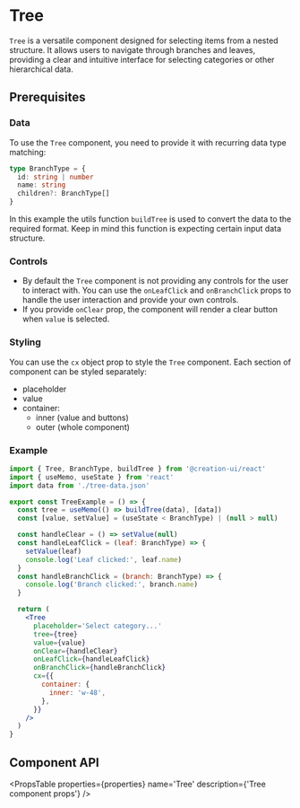 
# Tree

`Tree` is a versatile component designed for selecting items from a nested structure. It allows users to navigate through branches and leaves, providing a clear and intuitive interface for selecting categories or other hierarchical data.

<Container>
  <TreeExample />
</Container>

## Prerequisites

### Data

To use the `Tree` component, you need to provide it with recurring data type matching:

```ts copy
type BranchType = {
  id: string | number
  name: string
  children?: BranchType[]
}
```

In this example the utils function `buildTree` is used to convert the data to the required format. Keep in mind this function is expecting certain input data structure.

### Controls

- By default the `Tree` component is not providing any controls for the user to interact with. You can use the `onLeafClick` and `onBranchClick` props to handle the user interaction and provide your own controls.
- If you provide `onClear` prop, the component will render a clear button when `value` is selected.

### Styling

You can use the `cx` object prop to style the `Tree` component. Each section of component can be styled separately:

- placeholder
- value
- container:
  - inner (value and buttons)
  - outer (whole component)

### Example

```jsx copy
import { Tree, BranchType, buildTree } from '@creation-ui/react'
import { useMemo, useState } from 'react'
import data from './tree-data.json'

export const TreeExample = () => {
  const tree = useMemo(() => buildTree(data), [data])
  const [value, setValue] = (useState < BranchType) | (null > null)

  const handleClear = () => setValue(null)
  const handleLeafClick = (leaf: BranchType) => {
    setValue(leaf)
    console.log('Leaf clicked:', leaf.name)
  }
  const handleBranchClick = (branch: BranchType) => {
    console.log('Branch clicked:', branch.name)
  }

  return (
    <Tree
      placeholder='Select category...'
      tree={tree}
      value={value}
      onClear={handleClear}
      onLeafClick={handleLeafClick}
      onBranchClick={handleBranchClick}
      cx={{
        container: {
          inner: 'w-48',
        },
      }}
    />
  )
}
```

## Component API

<PropsTable properties={properties} name='Tree' description={'Tree component props'} />
